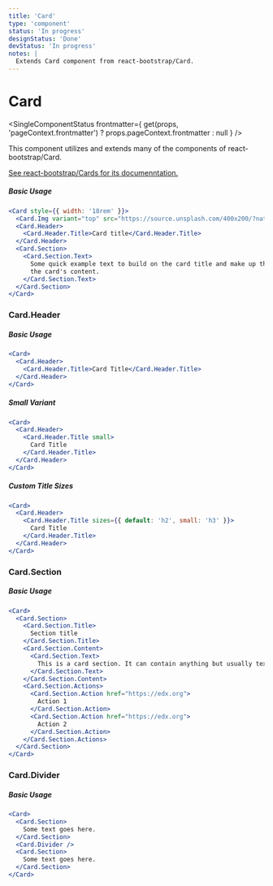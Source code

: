 ```yaml
---
title: 'Card'
type: 'component'
status: 'In progress'
designStatus: 'Done'
devStatus: 'In progress'
notes: |
  Extends Card component from react-bootstrap/Card.
---
```



# Card

<SingleComponentStatus
  frontmatter={
    get(props, 'pageContext.frontmatter') ? props.pageContext.frontmatter : null
  }
/>

<p>This component utilizes and extends many of the components of react-bootstrap/Card.</p>
<p>
  <a href="https://react-bootstrap.github.io/components/cards/" target="_blank" rel="noopener noreferrer">
    See react-bootstrap/Cards for its documenntation.
  </a>
</p>

##### Basic Usage

```jsx live
<Card style={{ width: '18rem' }}>
  <Card.Img variant="top" src="https://source.unsplash.com/400x200/?nature,flower" />
  <Card.Header>
    <Card.Header.Title>Card title</Card.Header.Title>
  </Card.Header>
  <Card.Section>
    <Card.Section.Text>
      Some quick example text to build on the card title and make up the bulk of
      the card's content.
    </Card.Section.Text>
  </Card.Section>
</Card>
```

### Card.Header

##### Basic Usage

```jsx live
<Card>
  <Card.Header>
    <Card.Header.Title>Card Title</Card.Header.Title>
  </Card.Header>
</Card>
```

##### Small Variant
```jsx live
<Card>
  <Card.Header>
    <Card.Header.Title small>
      Card Title
    </Card.Header.Title>
  </Card.Header>
</Card>
```

##### Custom Title Sizes
```jsx live
<Card>
  <Card.Header>
    <Card.Header.Title sizes={{ default: 'h2', small: 'h3' }}>
      Card Title
    </Card.Header.Title>
  </Card.Header>
</Card>
```

### Card.Section

##### Basic Usage

```jsx live
<Card>
  <Card.Section>
    <Card.Section.Title>
      Section title
    </Card.Section.Title>
    <Card.Section.Content>
      <Card.Section.Text>
        This is a card section. It can contain anything but usually text, a list, or list of links. Multiple sections have a card divider between them.
      </Card.Section.Text>
    </Card.Section.Content>
    <Card.Section.Actions>
      <Card.Section.Action href="https://edx.org">
        Action 1
      </Card.Section.Action>
      <Card.Section.Action href="https://edx.org">
        Action 2
      </Card.Section.Action>
    </Card.Section.Actions>
  </Card.Section>
</Card>
```

### Card.Divider

##### Basic Usage

```jsx live
<Card>
  <Card.Section>
    Some text goes here.
  </Card.Section>
  <Card.Divider />
  <Card.Section>
    Some text goes here.
  </Card.Section>
</Card>
```
